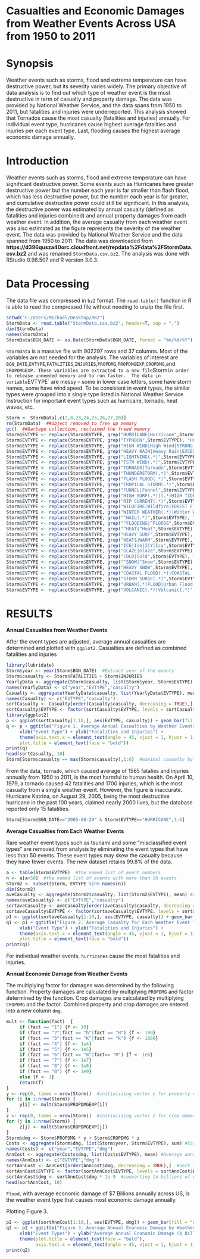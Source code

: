 Casualties and Economic Damages from Weather Events Across USA from 1950 to 2011
=============================================================================

Synopsis
========
Weather events such as storms, flood and extreme temperature can have destructive power, but its severity varies widely.  The primary objective of data analysis is to find out which type of weather event is the most destructive in term of casualty and property damage.  The data was provided by National Weather Service, and the data spans from 1950 to 2011, but fatalities and injuries were underreported.  This analysis showed that Tornados cause the most casualty (fatalities and injuries) annually.  For individual event type, hurricanes cause highest average fatalities and injuries per each event type.  Last, flooding causes the highest average economic damage annually.

Introduction
============

Weather events such as storms, flood and extreme temperature can have significant destructive power.  Some events such as Hurricanes have greater destructive power but the number each year is far smaller than flash flood, which has less destructive power, but the number each year is far greater, and cumulative destructive power could still be significant.  In this analysis, the destructive power was estimated by annual casualty (defined as fatalities and injuries combined) and annual property damages from each weather event.  In addition, the average casualty from each weather event was also estimated as the figure represents the severity of the weather event.  The data was provided by National Weather Service and the data spanned from 1950 to 2011.  The data was downloaded from **https://d396qusza40orc.cloudfront.net/repdata%2Fdata%2FStormData.csv.bz2** and was renamed `StormData.csv.bz2`.  The analysis was done with RStudio 0.98.507 and R version 3.0.3.

Data Processing
===============
The data file was compressed in `bz2` format.  The `read.table()` function in R is able to read the compressed file without needing to unzip the file first.
```r
setwd("C:/Users/Michael/Desktop/RR2")
StormData <- read.table("StormData.csv.bz2", header=T, sep = ",")
dim(StormData)
names(StormData)
StormData$BGN_DATE <- as.Date(StormData$BGN_DATE, format = "%m/%d/%Y")
```

`StormData` is a massive file with 902297 rows and 37 columns.  Most of the variables are not needed for the analysis.  The variables of interest are `BGN_DATE`,`EVTYPE`,`FATALITIES`,`INJURIES`,`PROPDMG`,`PROPDMGEXP`,`CROPDMG`,and `CROPDMGEXP. These variables are extracted to a new file `Storm` in order to release unneeded memory and to run faster.  The data in variable `EVTYPE` are messy -- some in lower case letters, some have storm names, some have wind speed.  To be consistent in event types, the similar types were grouped into a single type listed in National Weather Service Instruction for important event types such as hurricane, tornado, heat waves, etc.

```r
Storm <- StormData[,c(2,8,23,24,25,26,27,28)]
rm(StormData)  ##Object removed to free up memory
gc()  ##Garbage collection, reclaimed the freed memory
Storm$EVTYPE <- replace(Storm$EVTYPE, grep("HURRICANE|Hurricane",Storm$EVTYPE), "HURRICANE")
Storm$EVTYPE <- replace(Storm$EVTYPE, grep("TYPHOON",Storm$EVTYPE), "HURRICANE")
Storm$EVTYPE <- replace(Storm$EVTYPE, grep("HIGH WIND|High Wind|STRONG WIND|Strong Wind",Storm$EVTYPE), "HIGH WIND")
Storm$EVTYPE <- replace(Storm$EVTYPE, grep("HEAVY RAIN|Heavy Rain|EXCESSIVE RAIN",Storm$EVTYPE), "HEAVY RAIN")
Storm$EVTYPE <- replace(Storm$EVTYPE, grep("LIGHTNING(.*)",Storm$EVTYPE), "LIGHTNING")
Storm$EVTYPE <- replace(Storm$EVTYPE, grep("TSTM WIND(.*)",Storm$EVTYPE), "TSTM WIND")
Storm$EVTYPE <- replace(Storm$EVTYPE, grep("TORNADO|Tornado",Storm$EVTYPE), "TORNADO")
Storm$EVTYPE <- replace(Storm$EVTYPE, grep("THUNDERSTORM(.*)",Storm$EVTYPE), "THUNDERSTORM")
Storm$EVTYPE <- replace(Storm$EVTYPE, grep("FLASH FLOOD(.*)",Storm$EVTYPE), "FLASH FLOOD")
Storm$EVTYPE <- replace(Storm$EVTYPE, grep("TROPICAL STORM(.*)",Storm$EVTYPE), "TROPICAL STORM")
Storm$EVTYPE <- replace(Storm$EVTYPE, grep("FUNNEL|Funnel",Storm$EVTYPE), "FUNNEL CLOUD")
Storm$EVTYPE <- replace(Storm$EVTYPE, grep("HIGH SURF(.*)|(.*)HIGH TIDE",Storm$EVTYPE), "HIGH SURF")
Storm$EVTYPE <- replace(Storm$EVTYPE, grep("RIP CURRENT(.*)",Storm$EVTYPE), "RIP CURRENT")
Storm$EVTYPE <- replace(Storm$EVTYPE, grep("WILDFIRE|Wildfire|FOREST FIRE|WILD FIRE",Storm$EVTYPE), "WILDFIRE")
Storm$EVTYPE <- replace(Storm$EVTYPE, grep("WINTER WEATHER(.*)|Winter Weather",Storm$EVTYPE), "WINTER WEATHER")
Storm$EVTYPE <- replace(Storm$EVTYPE, grep("^HAIL(.*)",Storm$EVTYPE), "HAIL")
Storm$EVTYPE <- replace(Storm$EVTYPE, grep("^FLOODING|^FLOODS",Storm$EVTYPE), "FLOOD")
Storm$EVTYPE <- replace(Storm$EVTYPE, grep("^HEAT|^Heat",Storm$EVTYPE), "HEAT")
Storm$EVTYPE <- replace(Storm$EVTYPE, grep("HEAVY SURF",Storm$EVTYPE), "HIGH SURF")
Storm$EVTYPE <- replace(Storm$EVTYPE, grep("HEAT$|WARM",Storm$EVTYPE), "HEAT")
Storm$EVTYPE <- replace(Storm$EVTYPE, grep("ICE|Ice|ICY|Icy",Storm$EVTYPE), "ICE STORM")
Storm$EVTYPE <- replace(Storm$EVTYPE, grep("GLAZE|Glaze",Storm$EVTYPE), "ICE STORM")
Storm$EVTYPE <- replace(Storm$EVTYPE, grep("COLD|Cold",Storm$EVTYPE), "COLD WEATHER")
Storm$EVTYPE <- replace(Storm$EVTYPE, grep("^SNOW|^Snow",Storm$EVTYPE), "HEAVY SNOW")
Storm$EVTYPE <- replace(Storm$EVTYPE, grep("HEAVY SNOW",Storm$EVTYPE), "HEAVY SNOW")
Storm$EVTYPE <- replace(Storm$EVTYPE, grep("COASTAL FLOOD(.*)|COASTAL  FLOOD|Coastal Flood",Storm$EVTYPE), "COASTAL FLOODING")
Storm$EVTYPE <- replace(Storm$EVTYPE, grep("STORM SURGE(.*)",Storm$EVTYPE), "STORM SURGE")
Storm$EVTYPE <- replace(Storm$EVTYPE, grep("URBAN(.*)FLOOD|Urban Flood|RIVER FLOOD|River Flood",Storm$EVTYPE), "FLOOD")
Storm$EVTYPE <- replace(Storm$EVTYPE, grep("VOLCANIC(.*)|Volcanic(.*)",Storm$EVTYPE), "VOLCANIC ASH")
```

RESULTS
=======

**Annual Casualties from Weather Events**

After the event types are adjusted, average annual casualties are determined and plotted with `ggplot2`.  Casualties are defined as combined fatalities and injuries
```r
library(lubridate)
Storm$year <- year(Storm$BGN_DATE)  #Extract year of the events
Storm$casualty <- Storm$FATALITIES + Storm$INJURIES
YearlyData <- aggregate(Storm$casualty, list(Storm$year, Storm$EVTYPE), sum) #sum of casualties by event type each year
names(YearlyData) <- c("year","EVTYPE","casualty")
Casualty <- aggregate(YearlyData$casualty, list(YearlyData$EVTYPE), mean) #annual mean casualty
names(Casualty) <- c("EVTYPE","casualty")
sortCasualty <- Casualty[order(Casualty$casualty, decreasing = TRUE),] #sorting the data by decreasing order
sortCasualty$EVTYPE <- factor(sortCasualty$EVTYPE, levels = sortCasualty$EVTYPE, ordered = TRUE)  #to prevent resorting of event types by alphabetical order
library(ggplot2)
p <- ggplot(sortCasualty[1:10,], aes(EVTYPE, casualty)) + geom_bar(fill = "steel blue", stat="identity")  #only top 10 events are plotted
q <- p + ggtitle("Figure 1. Average Annual Casualties by Weather Events") +
     xlab("Event Type") + ylab("Fatalities and Injuries") +
     theme(axis.text.x = element_text(angle = 45, vjust = 1, hjust = 1, size=8), 
     plot.title = element_text(face = "bold"))
print(q)
head(sortCasualty, 10)
Storm[Storm$casualty == max(Storm$casualty),1:6]  #maximal casualty by single event type
```

From the data, `tornado`, which caused average of 1565 fatalies and injuries annually from 1950 to 2011, is the most harmful to human health.  On April 10, 1979, a tornado caused 42 fatalities and 1700 injuries, which is the most casualty from a single weather event.  However, the figure is inaccurate.  Hurricane Katrina, on August 29, 2005, being the most destructive hurricane in the past 100 years,  claimed nearly 2000 lives, but the database reported only 15 fatalities.
```r
Storm[Storm$BGN_DATE=="2005-08-29" & Storm$EVTYPE=="HURRICANE",1:6]
```

**Average Casualties from Each Weather Events**

Rare weather event types such as tsunami and some "misclassified event types" are removed from analysis by eliminating the event types that have less than 50 events.  These event types may skew the casualty because they have fewer events.  The new dataset retains 99.8% of the data.

```r
a <- table(Storm$EVTYPE)  #the named list of event numbers
n <- a[a>50]  #the named list of events with more than 50 events
Storm2 <- subset(Storm, EVTYPE %in% names(n))
dim(Storm2)
aveCasualty <- aggregate(Storm2$casualty, list(Storm2$EVTYPE), mean) #mean casualty
names(aveCasualty) <- c("EVTYPE","casualty")
sortaveCasualty <- aveCasualty[order(aveCasualty$casualty, decreasing = TRUE),]
sortaveCasualty$EVTYPE <- factor(sortaveCasualty$EVTYPE, levels = sortaveCasualty$EVTYPE, ordered = TRUE)  #to prevent re-sorting of EVTYPE in alphabetic order
p1 <- ggplot(sortaveCasualty[1:10,], aes(EVTYPE, casualty)) + geom_bar(fill = "steel blue", stat = "identity")   #only top 10 events are plotted
q1 <- p1 + ggtitle("Figure 2. Average Casualty for Each Weather Event Type") +
     xlab("Event Type") + ylab("Fatalities and Injuries") +
     theme(axis.text.x = element_text(angle = 45, vjust = 1, hjust = 1, size=8), 
     plot.title = element_text(face = "bold"))
print(q1)
```

For individual weather events, `hurricanes` cause the most fatalities and injuries.

**Annual Economic Damage from Weather Events**

The multiplying factor for damages was determined by the following function.  Property damages are calculated by multiplying `PROPDMG` and factor determined by the function.  Crop damages are calculated by multiplying `CROPDMG` and the factor.  Combined property and crop damages are entered into a new column `dmg`. 
```r
mult <- function(fact)  {
     if (fact == "1") {f <- 10}
     if (fact == "2"|fact == "h"|fact == "H") {f <- 100}
     if (fact == "3"|fact == "K"|fact == "k") {f <- 1000}
     if (fact == "4") {f <- 1e4}
     if (fact == "5") {f <- 1e5}
     if (fact == "6"|fact == "m"|fact== "M") {f <- 1e6}
     if (fact == "7") {f <- 1e7}
     if (fact == "8") {f <- 1e8}
     if (fact == "B") {f <- 1e9}
     else {f <- 1}
     return(f)
}
y <- rep(0, times = nrow(Storm))  #initializing vector y for property damage
for (i in 1:nrow(Storm)) {
     y[i] <- mult(Storm$PROPDMGEXP[i])
}
z <- rep(0, times = nrow(Storm))  #initializing vector z for crop damage
for (j in 1:nrow(Storm)) {
     z[j] <- mult(Storm$CROPDMGEXP[j])
}
Storm$dmg <- Storm$PROPDMG * y + Storm$CROPDMG * z
Costs <- aggregate(Storm$dmg, list(Storm$year, Storm$EVTYPE), sum) #Economic damage by each event type by year
names(Costs) <- c("year","EVTYPE","dmg")
AnnCost <- aggregate(Costs$dmg, list(Costs$EVTYPE), mean) #Average annual economic damage by each event type
names(AnnCost) <- c("EVTYPE","dmg")
sortAnnCost <- AnnCost[order(AnnCost$dmg, decreasing = TRUE),]  #Sort from highest to lowest
sortAnnCost$EVTYPE <- factor(sortAnnCost$EVTYPE, levels = sortAnnCost$EVTYPE, ordered = TRUE)  #To prevent re-sorting in ggplot
sortAnnCost$dmg <- sortAnnCost$dmg * 1e-9  #converting to billions of dollars
head(sortAnnCost, 10)
```

`Flood`, with average economic damage of $7 Billions annually across US, is the weather event type that causes most economic damage annually.

Plotting Figure 3.
```r
p2 <- ggplot(sortAnnCost[1:10,], aes(EVTYPE, dmg)) + geom_bar(fill = "steel blue", stat = "identity")
q2 <- p2 + ggtitle("Figure 3. Average Annual Economic Damage by Weather Events") +
     xlab("Event Types") + ylab("Average Annual Economic Damage ($ Billions)") +
     theme(plot.title = element_text(face = "bold"),
           axis.text.x = element_text(angle = 45, vjust = 1, hjust = 1, size = 8))
print(q2)
```
